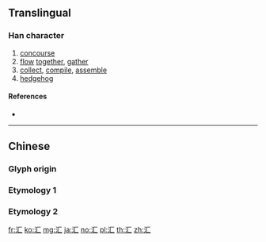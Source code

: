 {{character info/new}}
{{also|匯|彙|彚}}
==Translingual==

===Han character===
{{Han char|rn=85|rad=水|as=02|sn=5|four=|canj=ES|ids=⿰氵匚}}

# [[concourse]]
# [[flow]] [[together]], [[gather]]
# [[collect]], [[compile]], [[assemble]]
# [[hedgehog]]

====References====
* {{Han ref|kx=0604.091|hdz=31548.040|uh=6C47|ud=27719}}

----

==Chinese==

===Glyph origin===
{{Han simp|滙|f=隹|t=&nbsp;}}

===Etymology 1===
{{zh-see|匯}}

===Etymology 2===
{{zh-see|彙}}

[[fr:汇]]
[[ko:汇]]
[[mg:汇]]
[[ja:汇]]
[[no:汇]]
[[pl:汇]]
[[th:汇]]
[[zh:汇]]